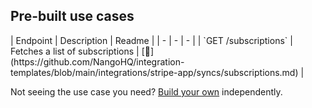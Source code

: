 
## Pre-built use cases

<AccordionGroup>


<Accordion title="Subscriptions">
| Endpoint | Description | Readme |
| - | - | - |
| `GET /subscriptions` | Fetches a list of subscriptions | [🔗](https://github.com/NangoHQ/integration-templates/blob/main/integrations/stripe-app/syncs/subscriptions.md) |
</Accordion>

</AccordionGroup>

<Tip>Not seeing the use case you need? [Build your own](https://docs.nango.dev/guides/customize/setup) independently.</Tip>
